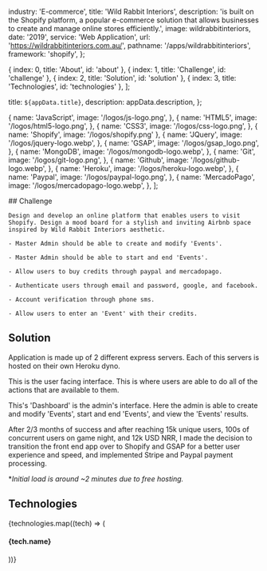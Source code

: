 
  industry: 'E-commerce',
  title: 'Wild Rabbit Interiors',
  description: 'is built on the Shopify platform, a popular e-commerce solution that allows businesses to create and manage online stores efficiently.',
  image: wildrabbitinteriors,
  date: '2019',
  service: 'Web Application',
  url: 'https://wildrabbitinteriors.com.au/',
  pathname: '/apps/wildrabbitinteriors',
  framework: 'shopify',
};

  { index: 0, title: 'About', id: 'about' },
  { index: 1, title: 'Challenge', id: 'challenge' },
  { index: 2, title: 'Solution', id: 'solution' },
  { index: 3, title: 'Technologies', id: 'technologies' },
];

  title: `${appData.title}`,
  description: appData.description,
};

  {
    name: 'JavaScript',
    image: '/logos/js-logo.png',
  },
  {
    name: 'HTML5',
    image: '/logos/html5-logo.png',
  },
  {
    name: 'CSS3',
    image: '/logos/css-logo.png',
  },
  {
    name: 'Shopify',
    image: '/logos/shopify.png'
  },
  {
    name: 'JQuery',
    image: '/logos/jquery-logo.webp',
  },
  {
    name: 'GSAP',
    image: '/logos/gsap_logo.png',
  },
  {
    name: 'MongoDB',
    image: '/logos/mongodb-logo.webp',
  },
  {
    name: 'Git',
    image: '/logos/git-logo.png',
  },
  {
    name: 'Github',
    image: '/logos/github-logo.webp',
  },
  {
    name: 'Heroku',
    image: '/logos/heroku-logo.webp',
  },
  {
    name: 'Paypal',
    image: '/logos/paypal-logo.png',
  },
  {
    name: 'MercadoPago',
    image: '/logos/mercadopago-logo.webp',
  },
];


<Container>

<Border className="my-8" />

  <Section id="challenge">
    ## Challenge

    Design and develop an online platform that enables users to visit Shopify. Design a mood board for a stylish and inviting Airbnb space inspired by Wild Rabbit Interiors aesthetic.

    - Master Admin should be able to create and modify 'Events'.

    - Master Admin should be able to start and end 'Events'.

    - Allow users to buy credits through paypal and mercadopago.

    - Authenticate users through email and password, google, and facebook.

    - Account verification through phone sms.

    - Allow users to enter an 'Event' with their credits.

  </Section>

<Border className="my-8" />

<Section id="solution">

## Solution

Application is made up of 2 different express servers. Each of this servers is hosted on their own Heroku dyno.

This is the user facing interface. This is where users are able to do all of the actions that are available to them.

This's 'Dashboard' is the admin's interface. Here the admin is able to create and modify 'Events', start and end 'Events', and view the 'Events' results.

After 2/3 months of success and after reaching 15k unique users, 100s of concurrent users on game night, and 12k USD NRR, I made the decision to transition 
the front end app over to Shopify and GSAP for a better user experience and speed, and implemented Stripe and Paypal payment processing.


**Initial load is around ~2 minutes due to free hosting.*

</Section>

<Border className="my-8" />

<Section id="technologies">

## Technologies

<FadeInStagger className="flex gap-4 mt-6 flex-wrap" faster once>
  {technologies.map((tech) => (
    <FadeIn key={tech.name}>
      <div className="mt-auto">
        <Image
          src={tech.image}
          className="object-contain rounded-md m-auto"
          alt=""
          height={64}
          width={64}
          style={{
            width: 64,
            height: 64,
          }}
        />
        <h4 className="text-sm font-semibold tracking-tight text-[#525df3] text-center bg-white rounded-full w-min px-2 m-2 mx-auto">{tech.name}</h4>
      </div>
    </FadeIn>
  ))}
</FadeInStagger>

</Section>

</Container>